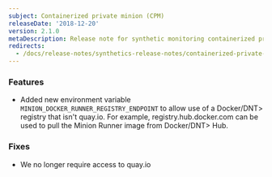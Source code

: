 ```yaml
---
subject: Containerized private minion (CPM)
releaseDate: '2018-12-20'
version: 2.1.0
metaDescription: Release note for synthetic monitoring containerized private minion (CPM).
redirects:
  - /docs/release-notes/synthetics-release-notes/containerized-private-minions-release-notes/containerized-private-minion-cpm-207
---
```


### Features

* Added new environment variable `MINION_DOCKER_RUNNER_REGISTRY_ENDPOINT` to allow use of a <DNT>Docker/DNT> registry that isn't quay.io. For example, registry.hub.docker.com can be used to pull the Minion Runner image from <DNT>Docker/DNT> Hub.

### Fixes

* We no longer require access to quay.io
